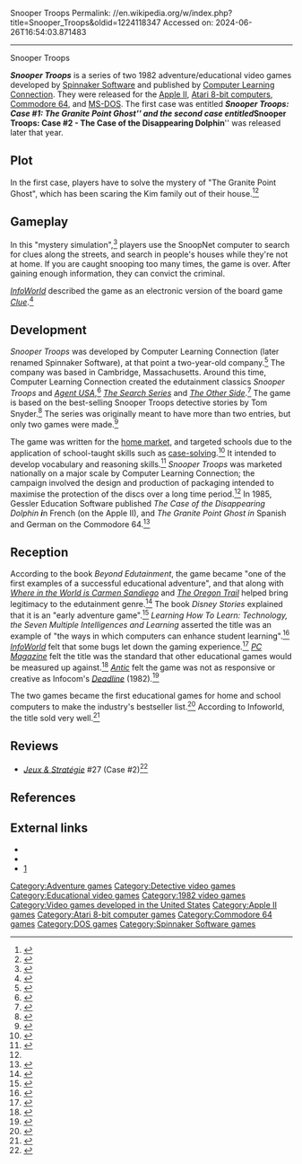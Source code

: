 Snooper Troops
Permalink: //en.wikipedia.org/w/index.php?title=Snooper_Troops&oldid=1224118347
Accessed on: 2024-06-26T16:54:03.871483



------
Snooper Troops
{{Short description|1982 video games}}
{{Infobox video game series
| width = 
| title = Snooper Troops
| collapsible = 
| state = 
| image = Snooper Troopers cover.jpg
| caption = 
| platforms = [[Apple II]], [[Atari 8-bit]], [[Commodore 64]], [[MS-DOS]]
| developer = [[Spinnaker Software]]
| publisher = [[Computer Learning Connection]]
| genre = Adventure/educational
| spinoffs = 
}}

'''''Snooper Troops''''' is a series of two 1982 adventure/educational video games developed by [[Spinnaker Software]] and published by [[Computer Learning Connection]]. They were released for the [[Apple II]], [[Atari 8-bit computers]], [[Commodore 64]], and [[MS-DOS]]. The first case was entitled '''''Snooper Troops: Case #1: The Granite Point Ghost''''' and the second case entitled '''''Snooper Troops: Case #2 - The Case of the Disappearing Dolphin''''' was released later that year.

==Plot==
In the first case, players have to solve the mystery of "The Granite Point Ghost", which has been scaring the Kim family out of their house.<ref>{{cite web|url=https://books.google.com/books?id=7wCiNAUEuAMC&q=%22Snooper+Troops+%22&pg=PA14|title=PC Mag|publisher=Ziff Davis, Inc.|date=February–April 1983}}</ref><ref>{{cite web|url=https://books.google.com/books?id=vy3cBZkjbZgC&q=%22Snooper+Troops+%22&pg=RA2-PA14|title=PC Mag|publisher=Ziff Davis, Inc.|date=November 1982}}</ref>

==Gameplay==
In this "mystery simulation",<ref>{{cite web|url=https://books.google.com/books?id=amFQAAAAYAAJ&q=%22Snooper+Troops+%22|title=Teaching and Computers|year=1983}}</ref> players use the SnoopNet computer to search for clues along the streets, and search in people's houses while they're not at home. If you are caught snooping too many times, the game is over. After gaining enough information, they can convict the criminal.

''[[InfoWorld]]'' described the game as an electronic version of the board game ''[[Cluedo|Clue]]''.<ref>{{cite web|url=https://books.google.com/books?id=ui8EAAAAMBAJ&q=%22Snooper+Troops+%22&pg=PA57|title=InfoWorld|publisher=InfoWorld Media Group, Inc.|date=1983-08-15}}</ref>

==Development==
''Snooper Troops'' was developed by Computer Learning Connection (later renamed Spinnaker Software), at that point a two-year-old company.<ref>{{cite web|url=https://books.google.com/books?id=vy3cBZkjbZgC&q=Cambridge%2C+Massachusetts+snooper+troops&pg=RA3-PA14|title=PC Mag|first=Ziff Davis|last=Inc|date=1 November 1982|publisher=Ziff Davis, Inc.|via=Google Books}}</ref> The company was based in Cambridge, Massachusetts. Around this time, Computer Learning Connection created the edutainment classics ''Snooper Troops'' and ''[[Agent USA]]'',<ref>{{Cite web|url=https://www.polygon.com/features/2016/10/10/13192240/sub-mission-self-destructing-game-1986|title=The self-destructing game of 1986|last=Bertoli|first=Ben|date=2016-10-10|website=Polygon|access-date=2018-03-14}}</ref> ''[[The Search Series]]'' and ''[[The Other Side (video game)|The Other Side]]''.<ref>{{Cite journal | doi=10.1002/ace.36719863004|title = Computer simulations come of age| journal=New Directions for Adult and Continuing Education| volume=1986| issue=30| pages=15–24|year = 1986|last1 = Palmer|first1 = Jane| last2=Snyder| first2=Thomas F. F.}}</ref> The game is based on the best-selling Snooper Troops detective stories by Tom Snyder.<ref>{{Cite news|url=https://www.csmonitor.com/1983/0921/092134.html|title=Spinnaker Software sails into home education|date=1983-09-21|work=Christian Science Monitor|access-date=2018-03-14|issn=0882-7729}}</ref> The series was originally meant to have more than two entries, but only two games were made.<ref name="auto">{{Cite web|url=https://www.atarimagazines.com/compute/issue30/045_1_New_Products_Spinnaker_Software_Corp._Markets_Home_Learning_And_Strategy_Games_For_Atari_And_Apple.php|title=News & Products: Spinnaker Software Corp. Markets Home Learning And Strategy Games For Atari And Apple|website=www.atarimagazines.com|access-date=2018-03-14}}</ref>

The game was written for the [[Home video game console|home market]], and targeted schools due to the application of school-taught skills such as [[case-solving]].<ref>{{cite book|url=https://books.google.com/books?id=QqBcatiLXDIC&q=%22Snooper+Troops+%22&pg=PA25|title=Humanistic Perspectives on Computers in the Schools|isbn=9780866563970|last1=Harlow|first1=Steven|year=1985}}</ref> It intended to develop vocabulary and reasoning skills.<ref>{{Cite book|url=https://books.google.com/books?id=vy3cBZkjbZgC&q=%22Snooper+Troops%22&pg=RA2-PA80|title=PC Mag|last=Inc|first=Ziff Davis|date=November 1982|publisher=Ziff Davis, Inc.|pages=80|language=en}}</ref> ''Snooper Troops'' was marketed nationally on a major scale by Computer Learning Connection; the campaign involved the design and production of packaging intended to maximise the protection of the discs over a long time period.<ref name="auto"/> In 1985, Gessler Education Software published ''The Case of the Disappearing Dolphin '''i'''''n French (on the Apple II), and ''The Granite Point Ghost in'' Spanish and German on the Commodore 64.<ref>{{Cite book|url=https://books.google.com/books?id=My8EAAAAMBAJ&q=%22Snooper+Troops%22&pg=PA50|title=InfoWorld|last=Inc|first=InfoWorld Media Group|date=1985-12-02|publisher=InfoWorld Media Group, Inc.|language=en}}</ref>

==Reception==
According to the book ''Beyond Edutainment'', the game became "one of the first examples of a successful educational adventure", and that along with ''[[Where in the World Is Carmen Sandiego? (1985 video game)|Where in the World is Carmen Sandiego]]'' and ''[[The Oregon Trail (1985 video game)|The Oregon Trail]]'' helped bring legitimacy to the edutainment genre.<ref>{{cite book|url=https://books.google.com/books?id=4UjVCwAAQBAJ&q=%22Snooper+Troops+%22&pg=PT56|title=Beyond Edutainment: Exploring the Educational Potential of Computer Games|isbn=9781447693598|last1=Egenfeldt-Nielsen|first1=Simon|date=2013-03-13}}</ref> The book ''Disney Stories'' explained that it is an "early adventure game".<ref>{{cite book|url=https://books.google.com/books?id=E9GVJJqNjGAC&q=%22Snooper+Troops+%22&pg=PA117|title=Disney Stories|isbn=9781461421016|last1=Lee|first1=Newton|last2=Madej|first2=Krystina|date=2012-04-26}}</ref> ''Learning How To Learn: Technology, the Seven Multiple Intelligences and Learning'' asserted the title was an example of "the ways in which computers can enhance student learning".<ref>{{Cite journal|last=R.|first=Davis, Russell|date=May 1991|title=Learning How To Learn: Technology, the Seven Multiple Intelligences and Learning.|url=https://eric.ed.gov/?id=ED338214|language=en}}</ref> ''[[InfoWorld]]'' felt that some bugs let down the gaming experience.<ref>{{Cite book|url=https://books.google.com/books?id=ui8EAAAAMBAJ&q=%22Snooper+Troops%22&pg=PA57|title=InfoWorld|last=Inc|first=InfoWorld Media Group|date=1983-08-15|publisher=InfoWorld Media Group, Inc.|language=en}}</ref> ''[[PC Magazine]]'' felt the title was the standard that other educational games would be measured up against.<ref>{{Cite web | url=https://books.google.com/books?id=vy3cBZkjbZgC&q=Cambridge%2C+Massachusetts+snooper+troops&pg=RA3-PA14 |title = PC Mag|date = November 1982}}</ref> ''[[Antic (magazine)|Antic]]'' felt the game was not as responsive or creative as Infocom's ''[[Deadline (1982 video game)|Deadline]]'' (1982)''.''<ref>{{Cite web|url=https://www.atarimagazines.com/v2n7/ProductReviews.html|title=8-Bit Product Reviews: Astro Chase, Blue Max, Snooper Troops Case #1, Hockey, Bible Baseball, Career Counselor, Knockout, Microgroup|last=Sickert|first=Jordan Powell, Roy Wolford, Valerie Pang, Larry Dziegielewski, Harvey Bernstein, David Plotkin, Julie|website=www.atarimagazines.com|access-date=2018-03-14}}</ref>

The two games became the first educational games for home and school computers to make the industry's bestseller list.<ref>{{Cite web|url=https://www.atarimagazines.com/creative/v9n4/130_Profile_of_a_snooper_troo.php|title=Profile of a snooper trooper.|last=(none)|website=www.atarimagazines.com|access-date=2018-03-14}}</ref> According to Infoworld, the title sold very well.<ref>{{Cite book|url=https://books.google.com/books?id=gi4EAAAAMBAJ&q=%22Snooper+Troops%22&pg=PA84|title=InfoWorld|last=Inc|first=InfoWorld Media Group|date=1984-02-13|publisher=InfoWorld Media Group, Inc.|language=en}}</ref>

==Reviews==
*''[[:fr:Jeux et Stratégie|Jeux & Stratégie]]'' #27 (Case #2)<ref>{{cite web | url=https://archive.org/details/jeux-et-strategie-27/page/36/mode/2up | title=Jeux & stratégie 27 | date=June 1984 }}</ref>

==References==
{{reflist}}

==External links==
* {{MobyGames | id= /snooper-troops}}
* {{MobyGames | id= /snooper-troops-case-2-the-case-of-the-disappearing-dolphin| name= ''Snooper Troops: Case #2''}}
* [https://books.google.com/books?id=1VZRAAAAYAAJ&q=%22Snooper+Troops+%22]

[[Category:Adventure games]]
[[Category:Detective video games]]
[[Category:Educational video games]]
[[Category:1982 video games]]
[[Category:Video games developed in the United States]]
[[Category:Apple II games]]
[[Category:Atari 8-bit computer games]]
[[Category:Commodore 64 games]]
[[Category:DOS games]]
[[Category:Spinnaker Software games]]